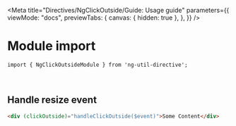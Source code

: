 
<Meta
  title="Directives/NgClickOutside/Guide: Usage guide"
  parameters={{
    viewMode: "docs",
    previewTabs: {
      canvas: { hidden: true },
    },
  }}
/>

# Module import

`import { NgClickOutsideModule } from 'ng-util-directive';`

<br />

## Handle resize event

```html
<div (clickOutside)="handleClickOutside($event)">Some Content</div>
```
